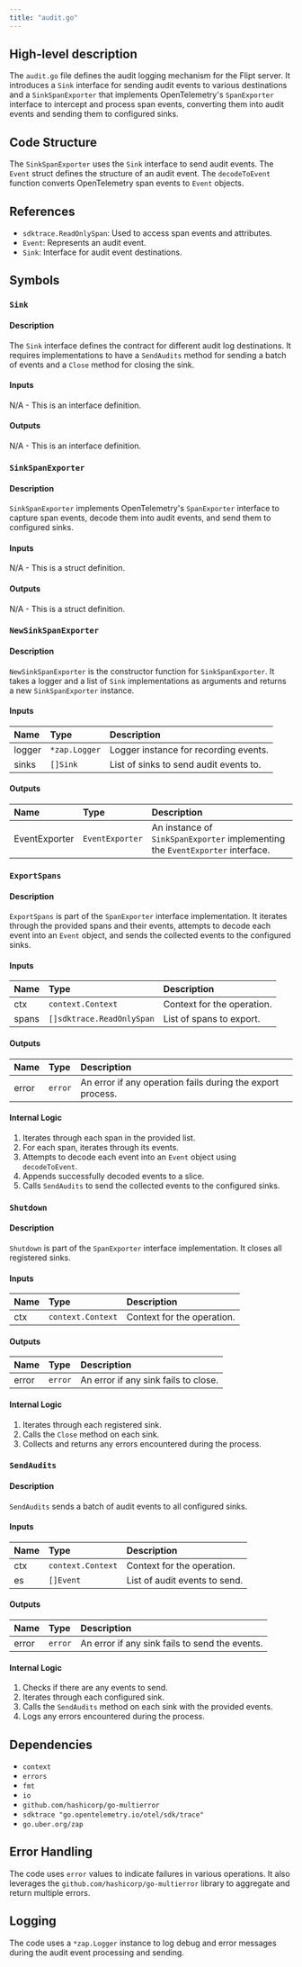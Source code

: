 ```yaml
---
title: "audit.go"
---
```


## High-level description
The `audit.go` file defines the audit logging mechanism for the Flipt server. It introduces a `Sink` interface for sending audit events to various destinations and a `SinkSpanExporter` that implements OpenTelemetry's `SpanExporter` interface to intercept and process span events, converting them into audit events and sending them to configured sinks.

## Code Structure
The `SinkSpanExporter` uses the `Sink` interface to send audit events. The `Event` struct defines the structure of an audit event. The `decodeToEvent` function converts OpenTelemetry span events to `Event` objects.

## References
- `sdktrace.ReadOnlySpan`: Used to access span events and attributes.
- `Event`: Represents an audit event.
- `Sink`: Interface for audit event destinations.

## Symbols

### `Sink`
#### Description
The `Sink` interface defines the contract for different audit log destinations. It requires implementations to have a `SendAudits` method for sending a batch of events and a `Close` method for closing the sink.

#### Inputs
N/A - This is an interface definition.

#### Outputs
N/A - This is an interface definition.

### `SinkSpanExporter`
#### Description
`SinkSpanExporter` implements OpenTelemetry's `SpanExporter` interface to capture span events, decode them into audit events, and send them to configured sinks.

#### Inputs
N/A - This is a struct definition.

#### Outputs
N/A - This is a struct definition.

### `NewSinkSpanExporter`
#### Description
`NewSinkSpanExporter` is the constructor function for `SinkSpanExporter`. It takes a logger and a list of `Sink` implementations as arguments and returns a new `SinkSpanExporter` instance.

#### Inputs
| Name | Type | Description |
|:-----|:-----|:------------|
| logger | `*zap.Logger` | Logger instance for recording events. |
| sinks | `[]Sink` | List of sinks to send audit events to. |

#### Outputs
| Name | Type | Description |
|:-----|:-----|:------------|
| EventExporter | `EventExporter` | An instance of `SinkSpanExporter` implementing the `EventExporter` interface. |

### `ExportSpans`
#### Description
`ExportSpans` is part of the `SpanExporter` interface implementation. It iterates through the provided spans and their events, attempts to decode each event into an `Event` object, and sends the collected events to the configured sinks.

#### Inputs
| Name | Type | Description |
|:-----|:-----|:------------|
| ctx | `context.Context` | Context for the operation. |
| spans | `[]sdktrace.ReadOnlySpan` | List of spans to export. |

#### Outputs
| Name | Type | Description |
|:-----|:-----|:------------|
| error | `error` | An error if any operation fails during the export process. |

#### Internal Logic
1. Iterates through each span in the provided list.
2. For each span, iterates through its events.
3. Attempts to decode each event into an `Event` object using `decodeToEvent`.
4. Appends successfully decoded events to a slice.
5. Calls `SendAudits` to send the collected events to the configured sinks.

### `Shutdown`
#### Description
`Shutdown` is part of the `SpanExporter` interface implementation. It closes all registered sinks.

#### Inputs
| Name | Type | Description |
|:-----|:-----|:------------|
| ctx | `context.Context` | Context for the operation. |

#### Outputs
| Name | Type | Description |
|:-----|:-----|:------------|
| error | `error` | An error if any sink fails to close. |

#### Internal Logic
1. Iterates through each registered sink.
2. Calls the `Close` method on each sink.
3. Collects and returns any errors encountered during the process.

### `SendAudits`
#### Description
`SendAudits` sends a batch of audit events to all configured sinks.

#### Inputs
| Name | Type | Description |
|:-----|:-----|:------------|
| ctx | `context.Context` | Context for the operation. |
| es | `[]Event` | List of audit events to send. |

#### Outputs
| Name | Type | Description |
|:-----|:-----|:------------|
| error | `error` | An error if any sink fails to send the events. |

#### Internal Logic
1. Checks if there are any events to send.
2. Iterates through each configured sink.
3. Calls the `SendAudits` method on each sink with the provided events.
4. Logs any errors encountered during the process.

## Dependencies
- `context`
- `errors`
- `fmt`
- `io`
- `github.com/hashicorp/go-multierror`
- `sdktrace "go.opentelemetry.io/otel/sdk/trace"`
- `go.uber.org/zap`

## Error Handling
The code uses `error` values to indicate failures in various operations. It also leverages the `github.com/hashicorp/go-multierror` library to aggregate and return multiple errors.

## Logging
The code uses a `*zap.Logger` instance to log debug and error messages during the audit event processing and sending.

